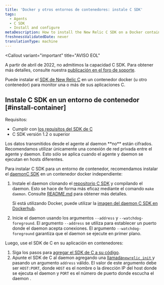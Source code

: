 ```yaml
---
title: 'Docker y otros entornos de contenedores: instale C SDK'
tags:
  - Agents
  - C SDK
  - Install and configure
metaDescription: How to install the New Relic C SDK on a Docker container (or other container) to monitor one or more of your C applications.
freshnessValidatedDate: never
translationType: machine
---
```


<Callout
  variant="important"
  title="AVISO EOL"
>
  A partir de abril de 2022, no admitimos la capacidad C SDK. Para obtener más detalles, consulte nuestra [publicación en el foro de soporte](https://discuss.newrelic.com/t/q1-bulk-eol-announcement-fy23/181744).
</Callout>

Puede instalar el [SDK de New Relic C](/docs/agents/c-sdk/get-started/introduction-c-sdk) en un contenedor docker (u otro contenedor) para monitor una o más de sus aplicaciones C.

## Instale C SDK en un entorno de contenedor [#install-container]

Requisitos:

* Cumplir con [los requisitos del SDK de C](/docs/agents/c-sdk/get-started/c-sdk-compatibility-requirements)
* C SDK versión 1.2 o superior

<Callout variant="caution">
  Los datos transmitidos desde el agente al daemon **no** están cifrados. Recomendamos utilizar únicamente una conexión de red privada entre el agente y daemon. Esto sólo se aplica cuando el agente y daemon se ejecutan en hosts diferentes.
</Callout>

Para instalar C SDK para un entorno de contenedor, recomendamos instalar el [daemonC SDK](/docs/agents/c-sdk/get-started/introduction-c-sdk#architecture) en un contenedor docker independiente:

1. Instale el daemon clonando el [repositorio C SDK](https://github.com/newrelic/c-sdk) y compilando el daemon. Esto se hace de forma más eficaz mediante el comando `make daemon`. Consulte [README.md](https://github.com/newrelic/c-sdk/blob/master/README.md#building-the-c-sdk) para obtener más detalles.

   Si está utilizando Docker, puede utilizar la [imagen del daemon C SDK en Dockerhub](https://hub.docker.com/r/newrelic/c-daemon).

2. Inicie el daemon usando los argumentos `--address` y `--watchdog-foreground`. El argumento `--address` se utiliza para establecer un puerto donde el daemon acepta conexiones. El argumento `--watchdog-foreground` garantiza que el daemon se ejecute en primer plano.

Luego, use el SDK de C en su aplicación en contenedores:

1. Siga los pasos para [agregar el SDK de C a su código](/docs/agents/c-sdk/install-configure/install-c-sdk-compile-link-your-code).
2. Apunte el SDK de C al daemon agregando una [llamada`newrelic_init` ](https://newrelic.github.io/c-sdk/libnewrelic_8h.html#a03f07e64a51b5f0cd51caa4f28c8b6c1)y pasando un argumento `address` válido. El valor de este argumento debe ser `HOST:PORT`, donde `HOST` es el nombre o la dirección IP del host donde se ejecuta el daemon y `PORT` es el número de puerto donde escucha el daemon .